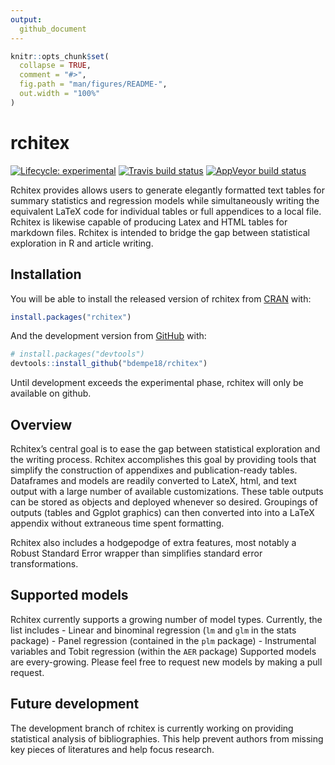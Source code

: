 ```yaml
---
output: 
  github_document
---
```


<!-- README.md is generated from README.Rmd. Please edit that file -->

```r
knitr::opts_chunk$set(
  collapse = TRUE,
  comment = "#>",
  fig.path = "man/figures/README-",
  out.width = "100%"
)
```
# rchitex

<!-- badges: start -->
[![Lifecycle: experimental](https://img.shields.io/badge/lifecycle-experimental-orange.svg)](https://www.tidyverse.org/lifecycle/#experimental)
[![Travis build status](https://travis-ci.org/bdempe18/rchitex.svg?branch=master)](https://travis-ci.org/bdempe18/rchitex)
[![AppVeyor build status](https://ci.appveyor.com/api/projects/status/github/bdempe18/rchitex?branch=master&svg=true)](https://ci.appveyor.com/project/bdempe18/rchitex)
<!-- badges: end -->

Rchitex provides allows users to generate elegantly formatted text tables for summary statistics and regression models while simultaneously writing the equivalent LaTeX code for individual tables or full appendices to a local file. Rchitex is likewise capable of producing Latex and HTML tables for markdown files. Rchitex is intended to bridge the gap between statistical exploration in R and article writing.

## Installation

You will be able to install the released version of rchitex from [CRAN](https://CRAN.R-project.org) with:

``` r
install.packages("rchitex")
```

And the development version from [GitHub](https://github.com/) with:

``` r
# install.packages("devtools")
devtools::install_github("bdempe18/rchitex")
```

Until development exceeds the experimental phase, rchitex will only
be available on github.

## Overview

Rchitex's central goal is to ease the gap between statistical exploration and the writing process. Rchitex accomplishes this goal by providing tools that simplify the construction of appendixes and publication-ready tables. Dataframes and models are readily converted to LateX, html, and text output with a large number of available customizations. These table outputs can be stored as objects and deployed whenever so desired. Groupings of outputs (tables and Ggplot graphics) can then converted into into a LaTeX appendix without extraneous time spent formatting.

Rchitex also includes a hodgepodge of extra features, most notably a Robust Standard Error wrapper than simplifies standard error transformations.

## Supported models

Rchitex currently supports a growing number of model types. Currently, the list includes
 - Linear and binominal regression (`lm` and `glm` in the stats package)
 - Panel regression (contained in the `plm` package)
 - Instrumental variables and Tobit regression (within the `AER` package)
 Supported models are every-growing. Please feel free to request new models by making a pull request.

## Future development

The development branch of rchitex is currently working on providing statistical analysis of bibliographies. This help prevent authors from missing key pieces of literatures and help focus research.







